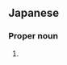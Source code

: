 ==Japanese==
{{ja-kanjitab|しろ|k1=しら|さか|yomi=kun}}

===Proper noun===
{{ja-pos|proper|しらさか}}

# {{surname|lang=ja|sort=しらさか}}